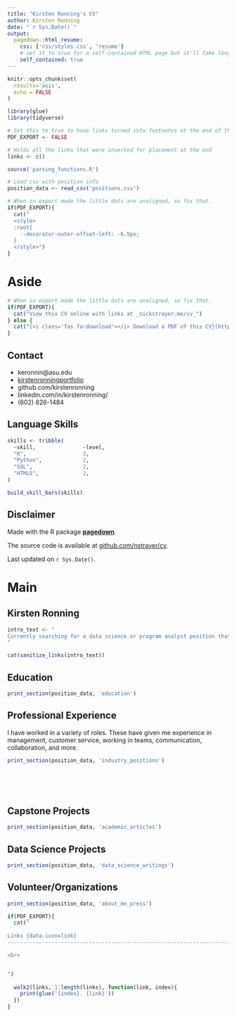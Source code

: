 ```yaml
---
title: "Kirsten Ronning's CV"
author: Kirsten Ronning
date: "`r Sys.Date()`"
output:
  pagedown::html_resume:
    css: ['css/styles.css', 'resume']
    # set it to true for a self-contained HTML page but it'll take longer to render
    self_contained: true
---
```


```r
knitr::opts_chunk$set(
  results='asis', 
  echo = FALSE
)

library(glue)
library(tidyverse)

# Set this to true to have links turned into footnotes at the end of the document
PDF_EXPORT <- FALSE

# Holds all the links that were inserted for placement at the end
links <- c()

source('parsing_functions.R')

# Load csv with position info
position_data <- read_csv('positions.csv')
```


```r
# When in export mode the little dots are unaligned, so fix that. 
if(PDF_EXPORT){
  cat("
  <style>
  :root{
    --decorator-outer-offset-left: -6.5px;
  }
  </style>")
}
```


Aside
================================================================================




```r
# When in export mode the little dots are unaligned, so fix that. 
if(PDF_EXPORT){
  cat("View this CV online with links at _nickstrayer.me/cv_")
} else {
  cat("[<i class='fas fa-download'></i> Download a PDF of this CV](https://github.com/nstrayer/cv/raw/master/strayer_cv.pdf)")
}
```

Contact {#contact}
--------------------------------------------------------------------------------


- <i class="fa fa-envelope"></i> keronnin@asu.edu
- <i class="fa fa-link"></i> [kirstenronningportfolio](https://kirstenronning.github.io/portfolio/)
- <i class="fa fa-github"></i> github.com/kirstenronning
- <i class="fa fa-linkedin"></i> linkedin.com/in/kirstenronning/
- <i class="fa fa-phone"></i> (602) 826-1484



Language Skills {#skills}
--------------------------------------------------------------------------------

```r
skills <- tribble(
  ~skill,               ~level,
  "R",                  3,
  "Python",             2,
  "SQL",                2,
  "HTML5",              2,
)

build_skill_bars(skills)
```





Disclaimer {#disclaimer}
--------------------------------------------------------------------------------

Made with the R package [**pagedown**](https://github.com/rstudio/pagedown). 

The source code is available at [github.com/nstrayer/cv](https://github.com/nstrayer/cv).

Last updated on `r Sys.Date()`.




Main
================================================================================

Kirsten Ronning {#title}
--------------------------------------------------------------------------------


```r
intro_text <- "
Currently searching for a data science or program analyst position that allows me to build tools using visualization and machine learning to help people explore and understand their data. 
"

cat(sanitize_links(intro_text))
```



Education {data-icon=graduation-cap data-concise=true}
--------------------------------------------------------------------------------

```r
print_section(position_data, 'education')
```


Professional Experience {data-icon=briefcase}
--------------------------------------------------------------------------------

::: aside
I have worked in a variety of roles. These have given me experience in management, customer service, working in teams, communication, collaboration, and more.  
:::

```r
print_section(position_data, 'industry_positions')
```

<br>
<br>
<br>

Capstone Projects {data-icon=book}
--------------------------------------------------------------------------------

```r
print_section(position_data, 'academic_articles')
```


Data Science Projects {data-icon=chart-line}
--------------------------------------------------------------------------------

```r
print_section(position_data, 'data_science_writings')
```



Volunteer/Organizations {data-icon=users}
--------------------------------------------------------------------------------

```r
print_section(position_data, 'about_me_press')
```



```r
if(PDF_EXPORT){
  cat("
  
Links {data-icon=link}
--------------------------------------------------------------------------------

<br>


")
  
  walk2(links, 1:length(links), function(link, index){
    print(glue('{index}. {link}'))
  })
}
```


